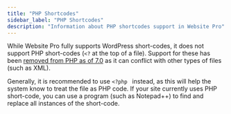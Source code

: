 ```yaml
---
title: "PHP Shortcodes"
sidebar_label: "PHP Shortcodes"
description: "Information about PHP shortcodes support in Website Pro"
---
```


While Website Pro fully supports WordPress short-codes, it does not support PHP short-codes (`<?` at the top of a file). Support for these has been [removed from PHP as of 7.0](http://php.net/manual/en/language.basic-syntax.phptags.php) as it can conflict with other types of files (such as XML).

Generally, it is recommended to use `<?php ` instead, as this will help the system know to treat the file as PHP code. If your site currently uses PHP short-code, you can use a program (such as Notepad++) to find and replace all instances of the short-code.